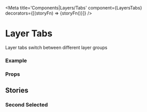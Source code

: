 
<Meta 
  title='Components|Layers/Tabs' 
  component={LayersTabs} 
  decorators={[(storyFn) => <LayersWrapper>{storyFn()}</LayersWrapper>]} 
/>

# Layer Tabs

Layer tabs switch between different layer groups

### Example

<Story name="first selected">
  <LayersTabs
    currentTab={number('ActiveTab', 0)}
    setTab={action('setTab')}
    tabs={array('Tabs', ['LAYERS', 'INDICATORS'])}
  />
</Story>

### Props

<Props of={LayersTabs} />

## Stories

### Second Selected

<Story name="second selected">
  <LayersTabs
    currentTab={1}
    setTab={action('setTab')}
    tabs={['LAYERS', 'INDICATORS']}
  />
</Story>